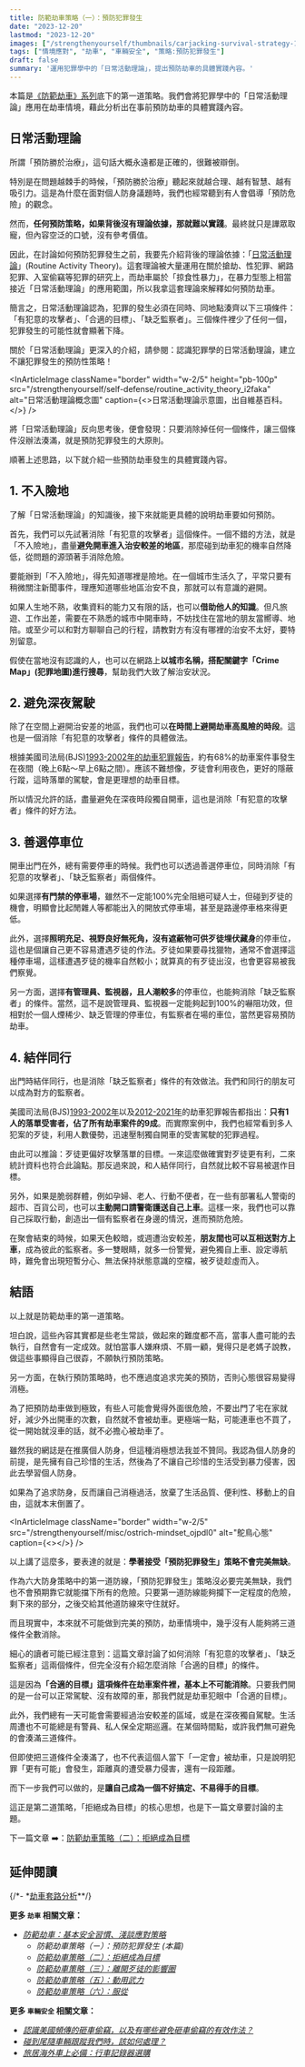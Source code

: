 ```yaml
---
title: 防範劫車策略（一）：預防犯罪發生
date: "2023-12-20"
lastmod: "2023-12-20"
images: ["/strengthenyourself/thumbnails/carjacking-survival-strategy-1_dtuzdc"]
tags: ["情境應對", "劫車", "車輛安全", "策略:預防犯罪發生"]
draft: false
summary: '運用犯罪學中的「日常活動理論」，提出預防劫車的具體實踐內容。'
---
```


本篇是[《防範劫車》系列](/blogs/carjacking-survival)底下的第一道策略。我們會將犯罪學中的「日常活動理論」應用在劫車情境，藉此分析出在事前預防劫車的具體實踐內容。

<InArticleImage
  className="border"
  src="/strengthenyourself/thumbnails/carjacking-survival-strategy-1_dtuzdc"
  alt="文章封面圖片" 
/>

<TOCInline toc={props.toc} exclude="" toHeading={3} />

## 日常活動理論

所謂「預防勝於治療」，這句話大概永遠都是正確的，很難被辯倒。

特別是在問題越棘手的時候，「預防勝於治療」聽起來就越合理、越有智慧、越有吸引力。這是為什麼在面對個人防身議題時，我們也經常聽到有人會倡導「預防危險」的觀念。

然而，**任何預防策略，如果背後沒有理論依據，那就難以實踐**。最終就只是譁眾取寵，但內容空泛的口號，沒有參考價值。

因此，在討論如何預防犯罪發生之前，我要先介紹背後的理論依據：「[日常活動理論](https://en.wikipedia.org/wiki/Routine_activity_theory)」(Routine Activity Theory)。這套理論被大量運用在關於搶劫、性犯罪、網路犯罪、入室偷竊等犯罪的研究上，而劫車屬於「掠食性暴力」，在暴力型態上相當接近「日常活動理論」的應用範圍，所以我拿這套理論來解釋如何預防劫車。

簡言之，日常活動理論認為，犯罪的發生必須在同時、同地點湊齊以下三項條件：「有犯意的攻擊者」、「合適的目標」、「缺乏監察者」。三個條件裡少了任何一個，犯罪發生的可能性就會顯著下降。

<TextBlock>關於「日常活動理論」更深入的介紹，請參閱：<Link href="/blogs/preventive-self-defense-strategies">認識犯罪學的日常活動理論，建立不讓犯罪發生的預防性策略！</Link></TextBlock>


<InArticleImage
  className="border"
  width="w-2/5"
  height="pb-100p"
  src="/strengthenyourself/self-defense/routine_activity_theory_i2faka"
  alt="日常活動理論概念圖" 
  caption={<>日常活動理論示意圖，出自<Link href="https://en.wikipedia.org/wiki/Routine_activity_theory">維基百科</Link>。</>}
/>

將「日常活動理論」反向思考後，便會發現：<HighlightTextSpan>只要消除掉任何一個條件，讓三個條件沒辦法湊滿，就是預防犯罪發生的大原則。</HighlightTextSpan>

順著上述思路，以下就介紹一些預防劫車發生的具體實踐內容。


## 1. 不入險地 

了解「日常活動理論」的知識後，接下來就能更具體的說明劫車要如何預防。

首先，我們可以先試著消除「有犯意的攻擊者」這個條件。一個不錯的方法，就是「不入險地」，盡量**避免開車進入治安較差的地區**，那麼碰到劫車犯的機率自然降低，從問題的源頭著手消除危險。

要能辦到「不入險地」，得先知道哪裡是險地。在一個城市生活久了，平常只要有稍微關注新聞事件，理應知道哪些地區治安不良，那就可以有意識的避開。

如果人生地不熟，收集資料的能力又有限的話，也可以**借助他人的知識**。但凡旅遊、工作出差，需要在不熟悉的城市中開車時，不妨找住在當地的朋友當嚮導、地陪。或至少可以和對方聊聊自己的行程，請教對方有沒有哪裡的治安不太好，要特別留意。

假使在當地沒有認識的人，也可以在網路上**以城市名稱，搭配關鍵字「Crime Map」(犯罪地圖)進行搜尋**，幫助我們大致了解治安狀況。

## 2. 避免深夜駕駛

除了在空間上避開治安差的地區，我們也可以**在時間上避開劫車高風險的時段**。這也是一個消除「有犯意的攻擊者」條件的具體做法。

根據美國司法局(BJS)[1993-2002年的劫車犯罪報告](https://bjs.ojp.gov/content/pub/pdf/c02.pdf)，約有68%的劫車案件事發生在夜間（晚上6點～早上6點之間）。應該不難想像，歹徒會利用夜色，更好的隱蔽行蹤，這時落單的駕駛，會是更理想的劫車目標。

所以情況允許的話，盡量避免在深夜時段獨自開車，這也是消除「有犯意的攻擊者」條件的好方法。


## 3. 善選停車位

開車出門在外，總有需要停車的時候。我們也可以透過善選停車位，同時消除「有犯意的攻擊者」、「缺乏監察者」兩個條件。

如果選擇**有門禁的停車場**，雖然不一定能100%完全阻絕可疑人士，但碰到歹徒的機會，明顯會比起閒雜人等都能出入的開放式停車場，甚至是路邊停車格來得更低。

此外，選擇**照明充足、視野良好無死角，沒有遮蔽物可供歹徒埋伏藏身**的停車位，這也是個讓自己更不容易遭遇歹徒的作法。歹徒如果要尋找獵物，通常不會選擇這種停車場，這樣遭遇歹徒的機率自然較小；就算真的有歹徒出沒，也會更容易被我們察覺。


另一方面，選擇**有管理員、監視器，且人潮較多**的停車位，也能夠消除「缺乏監察者」的條件。當然，這不是說管理員、監視器一定能夠起到100%的嚇阻功效，但相對於一個人煙稀少、缺乏管理的停車位，有監察者在場的車位，當然更容易預防劫車。


## 4. 結伴同行

出門時結伴同行，也是消除「缺乏監察者」條件的有效做法。我們和同行的朋友可以成為對方的監察者。

美國司法局(BJS)[1993-2002年](https://bjs.ojp.gov/content/pub/pdf/c02.pdf)以及[2012-2021年](https://bjs.ojp.gov/carjacking-victimization-1995-2021#table-1)的劫車犯罪報告都指出：**只有1人的落單受害者，佔了所有劫車案件的9成**。而實際案例中，我們也經常看到多人犯案的歹徒，利用人數優勢，迅速壓制獨自開車的受害駕駛的犯罪過程。

由此可以推論：歹徒更偏好攻擊落單的目標。一來這麼做確實對歹徒更有利，二來統計資料也符合此論點。那反過來說，和人結伴同行，自然就比較不容易被選作目標。

另外，如果是脆弱群體，例如孕婦、老人、行動不便者，在一些有部署私人警衛的超市、百貨公司，也可以**主動開口請警衛護送自己上車**。這樣一來，我們也可以靠自己採取行動，創造出一個有監察者在身邊的情況，進而預防危險。

在聚會結束的時候，如果天色較暗，或週遭治安較差，**朋友間也可以互相送對方上車**，成為彼此的監察者。多一雙眼睛，就多一份警覺，避免獨自上車、設定導航時，難免會出現短暫分心、無法保持狀態意識的空檔，被歹徒趁虛而入。



## 結語

以上就是防範劫車的第一道策略。

坦白說，這些內容其實都是些老生常談，做起來的難度都不高，當事人盡可能的去執行，自然會有一定成效。就怕當事人嫌麻煩、不屑一顧，覺得只是老媽子說教，做這些事顯得自己很孬，不願執行預防策略。

另一方面，在執行預防策略時，也不應過度追求完美的預防，否則心態很容易變得消極。

為了把預防劫車做到極致，有些人可能會覺得外面很危險，不要出門了宅在家就好，減少外出開車的次數，自然就不會被劫車。更極端一點，可能連車也不買了，從一開始就沒車的話，就不必擔心被劫車了。

雖然我的網誌是在推廣個人防身，但這種消極想法我並不贊同。我認為個人防身的前提，是先擁有自己珍惜的生活，然後為了不讓自己珍惜的生活受到暴力侵害，因此去學習個人防身。

如果為了追求防身，反而讓自己消極過活，放棄了生活品質、便利性、移動上的自由，這就本末倒置了。

<InArticleImage
  className="border"
  width="w-2/5"
  src="/strengthenyourself/misc/ostrich-mindset_ojpdl0"
  alt="鴕鳥心態" 
  caption={<></>}
/>

以上講了這麼多，要表達的就是：**學著接受「預防犯罪發生」策略不會完美無缺**。

作為六大防身策略中的第一道防線，「預防犯罪發生」策略沒必要完美無缺，我們也不會預期靠它就能擋下所有的危險。只要第一道防線能夠攔下一定程度的危險，剩下來的部分，之後交給其他道防線來守住就好。

而且現實中，本來就不可能做到完美的預防，劫車情境中，幾乎沒有人能夠將三道條件全數消除。

細心的讀者可能已經注意到：這篇文章討論了如何消除「有犯意的攻擊者」、「缺乏監察者」這兩個條件，但完全沒有介紹怎麼消除「合適的目標」的條件。

這是因為<strong>「合適的目標」這項條件在劫車案件裡，基本上不可能消除</strong>。只要我們開的是一台可以正常駕駛、沒有故障的車，那我們就是劫車犯眼中「合適的目標」。

此外，我們總有一天可能會需要經過治安較差的區域，或是在深夜獨自駕駛。生活周遭也不可能總是有警員、私人保全定期巡邏。在某個時間點，或許我們無可避免的會湊滿三道條件。

但即使把三道條件全湊滿了，也不代表這個人當下「一定會」被劫車，只是說明犯罪「更有可能」會發生，距離真的遭受暴力侵害，還有一段距離。

而下一步我們可以做的，是**讓自己成為一個不好搞定、不易得手的目標**。

這正是第二道策略，「拒絕成為目標」的核心思想，也是下一篇文章要討論的主題。

下一篇文章 ➡️：[防範劫車策略（二）：拒絕成為目標](/blogs/carjacking-survival-strategy-2)


## 延伸閱讀

{/*- *[劫車套路分析](/blogs/carjacking-survival)**/}

**更多 `劫車` 相關文章：**
- *[防範劫車：基本安全習慣、淺談應對策略](/blogs/carjacking-survival)*
  - *防範劫車策略（ㄧ）：預防犯罪發生 (本篇)*
  - *[防範劫車策略（二）：拒絕成為目標](/blogs/carjacking-survival-strategy-2)*
  - *[防範劫車策略（三）：離開歹徒的影響圈](/blogs/carjacking-survival-strategy-3)*
  - *[防範劫車策略（五）：動用武力](/blogs/carjacking-survival-strategy-5)*
  - *[防範劫車策略（六）：服從](/blogs/carjacking-survival-strategy-6)*

**更多 `車輛安全` 相關文章：**
- *[認識美國頻傳的砸車偷竊，以及有哪些避免砸車偷竊的有效作法？](/blogs/avoid-car-break-ins)*
- *[碰到尾隨車輛跟蹤我們時，該如何處理？](/blogs/deal-with-car-follow)*
- *[旅居海外車上必備：行車記錄器選購](/blogs/dashcam)*

  

